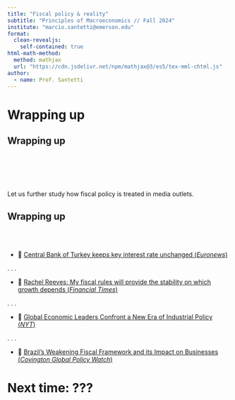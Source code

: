 ```yaml
---
title: "Fiscal policy & reality"
subtitle: "Principles of Macroeconomics // Fall 2024"
institute: "marcio.santetti@emerson.edu"
format: 
  clean-revealjs:
    self-contained: true
html-math-method:
  method: mathjax
  url: "https://cdn.jsdelivr.net/npm/mathjax@3/es5/tex-mml-chtml.js"
author:
  - name: Prof. Santetti
---
```

  
# Wrapping up {background-color="#62259D"}
  
  
  
## Wrapping up

<br><br><br><br>

Let us further study how [fiscal policy]{.hi-blue} is treated in [media outlets]{.note}.


## Wrapping up

<br><br>

- &#128279; [[Central Bank of Turkey keeps key interest rate unchanged (*Euronews*)]{.link}](https://www.euronews.com/business/2024/11/21/central-bank-of-turkey-keeps-key-interest-rate-unchanged)

. . .

- &#128279; [[Rachel Reeves: My fiscal rules will provide the stability on which growth depends (*Financial Times*)]{.link}](https://archive.is/fqdiH)

. . .

- &#128279; [[Global Economic Leaders Confront a New Era of Industrial Policy (*NYT*)]{.link}](https://www.nytimes.com/2024/10/26/us/politics/neoliberalism-trump-global-economy.html)

. . .


- &#128279; [[Brazil’s Weakening Fiscal Framework and its Impact on Businesses (*Covington Global Policy Watch*)]{.link}](https://www.globalpolicywatch.com/2024/07/brazils-weakening-fiscal-framework-and-its-impact-on-businesses/)

# Next time: ??? {background-color="#62259D"}